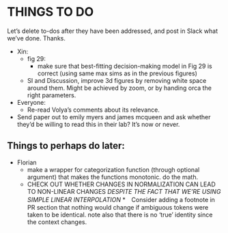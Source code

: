 # THINGS TO DO
Let's delete to-dos after they have been addressed, and post in Slack what we've done. Thanks.

  * Xin:
    * fig 29:
      * make sure that best-fitting decision-making model in Fig 29 is correct (using same max sims as in the previous figures)
    * SI and Discussion, improve 3d figures by removing white space around them. Might be achieved by zoom, or by handing orca the right parameters.
    
  * Everyone: 
    * Re-read Volya's comments about its relevance.
  * Send paper out to emily myers and james mcqueen and ask whether they’d be willing to read this in their lab? It's now or never.
  
## Things to perhaps do later:

  * Florian
    * make a wrapper for categorization function (through optional argument) that makes the functions monotonic. do the math.
    * CHECK OUT WHETHER CHANGES IN NORMALIZATION CAN LEAD TO NON-LINEAR CHANGES *DESPITE THE FACT THAT WE'RE USING SIMPLE LINEAR INTERPOLATION*
  *　Consider adding a footnote in PR section that nothing would change if ambiguous tokens were taken to be identical. note also that there is no ‘true’ identity since the context changes.

\newpage 
